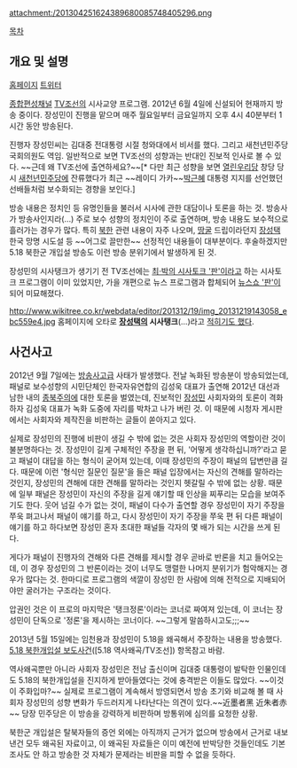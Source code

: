 attachment:/201304251624389680085748405296.png

[[목차]]

== 개요 및 설명 ==
[http://tv.chosun.com/sisa/sisatank/main/main.html 홈페이지] [https://twitter.com/sisatank 트위터]

[[종합편성채널]] [[TV조선]]의 시사교양 프로그램. 2012년 6월 4일에 신설되어 현재까지 방송 중이다. 장성민이 진행을 맡으며 매주 월요일부터 금요일까지 오후 4시 40분부터 1시간 동안 방송된다.

진행자 장성민씨는 김대중 전대통령 시절 청와대에서 비서를 했다. 그리고 새천년민주당 국회의원도 역임. 일반적으로 보면 TV조선의 성향과는 반대인 진보적 인사로 볼 수 있다. ~~근데 왜 TV조선에 출연하세요?~~[* 다만 최근 성향을 보면 [[열린우리당]] 창당 당시 [[새천년민주당]]에 잔류했다가 최근 ~~레이디 가카~~[[박근혜]] 대통령 지지를 선언했던 선배들처럼 보수화되는 경향을 보인다.]

방송 내용은 정치인 등 유명인들을 불러서 시사에 관한 대담이나 토론을 하는 것. 방송사가 방송사인지라(…) 주로 보수 성향의 정치인이 주로 출연하며, 방송 내용도 보수적으로 흘러가는 경우가 많다. 특히 [[북한]] 관련 내용이 자주 나오며, [[땅굴]] 드립이라던지 [[장성택]] 한국 망명 시도설 등 ~~어그로 끌만한~~ 선정적인 내용들이 대부분이다. 후술하겠지만 5.18 북한군 개입설 방송도 이런 방송 분위기에서 발생하게 된 것.

장성민의 시사탱크가 생기기 전 TV조선에는 [[최·박의 시사토크 '판']]이라고 하는 시사토크 프로그램이 이미 있었지만, 가을 개편으로 뉴스 프로그램과 합체되어 [[뉴스쇼 '판']]이 되어 미묘해졌다.

http://www.wikitree.co.kr/webdata/editor/201312/19/img_20131219143058_ebc559e4.jpg
홈페이지에 오타로 '''[[장성택]]의 시사탱크'''(...)라고 [http://www.wikitree.co.kr/main/news_view.php?id=152065 적히기도 했다].
== 사건사고 ==
2012년 9월 7일에는 [[방송사고]]급 사태가 발생했다. 전날 녹화된 방송분이 방송되었는데, 패널로 보수성향의 시민단체인 한국자유연합의 김성욱 대표가 출연해 2012년 대선과 남한 내의 [[종북주의]]에 대한 토론을 벌였는데, 진보적인 [[장성민]] 사회자와의 토론이 격화하자 김성욱 대표가 녹화 도중에 자리를 박차고 나가 버린 것. 이 때문에 시청자 게시판에서는 사회자와 제작진을 비판하는 글들이 쏟아지고 있다.

실제로 장성민의 진행에 비판이 생길 수 밖에 없는 것은 사회자 장성민의 역할이란 것이 불분명하다는 것. 
장성민이 길게 구체적인 주장을 편 뒤, '어떻게 생각하십니까?'라고 묻고 패널이 대답을 하는 형식이 굳어져 있는데, 이때 장성민의 주장이 패널의 답변만큼 길다. 때문에 이런 '형식만 질문인 질문'을 들은 패널 입장에서는 자신의 견해를 말하라는 것인지, 장성민의 견해에 대한 견해를 말하라는 것인지 헷갈릴 수 밖에 없는 상황. 때문에 일부 패널은 장성민이 자신의 주장을 길게 얘기할 때 인상을 찌푸리는 모습을 보여주기도 한다. 웃어 넘길 수가 없는 것이, 패널이 다수가 출연할 경우 장성민이 자기 주장을 쭈욱 펴고나서 패널이 얘기를 하고, 다시 장성민이 자기 주장을 쭈욱 편 뒤 다른 패널이 얘기를 하고 하다보면 장성민 혼자 초대한 패널들 각자의 몇 배가 되는 시간을 쓰게 된다. 

게다가 패널이 진행자의 견해와 다른 견해를 제시할 경우 곧바로 반론을 치고 들어오는데, 이 경우 장성민의 그 반론이라는 것이 너무도 맹렬한 나머지 분위기가 험악해지는 경우가 많다는 것. 한마디로 프로그램의 색깔이 장성민 한 사람에 의해 전적으로 지배되어야만 굴러가는 구조라는 것이다.

압권인 것은 이 프로의 마지막은 '탱크정론'이라는 코너로 짜여져 있는데, 이 코너는 장성민이 단독으로 '정론'을 제시하는 코너이다. ~~그렇게 말씀하시고도;;;~~

2013년 5월 15일에는 임천용과 장성민이 5.18을 왜곡해서 주장하는 내용을 방송했다. [[5.18 북한개입설 보도사건]]([5.18 역사왜곡/TV조선]) 항목참고 바람.

역사왜곡뿐만 아니라 사회자 장성민은 전남 출신이며 김대중 대통령이 발탁한 인물인데도 5.18의 북한개입설을 진지하게 받아들였다는 것에 충격받은 이들도 많았다. ~~이것이 주화입마?~~ 실제로 프로그램이 계속해서 방영되면서 방송 초기와 비교해 볼 때 사회자 장성민의 성향 변화가 두드러지게 나타난다는 의견이 있다.~~近墨者黑 近朱者赤~~ 당장 민주당은 이 방송을 강력하게 비판하며 방통위에 심의를 요청한 상황.

북한군 개입설은 탈북자들의 증언 외에는 아직까지 근거가 없으며 방송에서 근거로 내보낸건 모두 왜곡된 자료이고, 이 왜곡된 자료들은 이미 예전에 반박당한 것들인데도 기본 조사도 안 하고 방송한 것 자체가 문제라는 비판을 피할 수 없을 듯하다.
